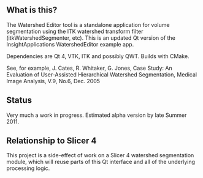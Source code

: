 == What is this? ==
The Watershed Editor tool is a standalone application for volume segmentation using the ITK watershed transform filter (itkWatershedSegmenter, etc).  This is an updated Qt version of the InsightApplications WatershedEditor example app.

Dependencies are Qt 4, VTK, ITK and possibly QWT.  Builds with CMake.

See, for example, J. Cates, R. Whitaker, G. Jones, Case Study: An Evaluation of User-Assisted Hierarchical Watershed Segmentation, Medical Image Analysis, V.9, No.6, Dec. 2005 

== Status ==
Very much a work in progress. Estimated alpha version by late Summer 2011. 

== Relationship to Slicer 4 ==
This project is a side-effect of work on a Slicer 4 watershed segmentation module, which will reuse parts of this Qt interface and all of the underlying processing logic.
